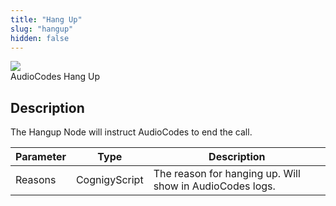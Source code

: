 ```yaml
---
title: "Hang Up"
slug: "hangup"
hidden: false
---
```



<Frame>
  <img class="image-center" src="/_assets/ai/develop/node-reference/audiocodes/hang-up.png" style={{ width: 'auto' }} />
  <figcaption>AudioCodes Hang Up</figcaption>
</Frame>

## Description

<AiNodeReferenceVoiceAcAndGenericNodeDeprecation/>

The Hangup Node will instruct AudioCodes to end the call.

| Parameter | Type          | Description                                              |
|-----------|---------------|----------------------------------------------------------|
| Reasons   | CognigyScript | The reason for hanging up. Will show in AudioCodes logs. |
